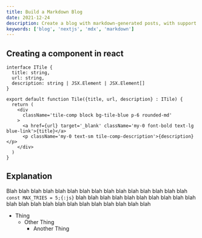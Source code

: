 ```yaml
---
title: Build a Markdown Blog
date: 2021-12-24
description: Create a blog with markdown-generated posts, with support for custom React components and syntax highlighting on code snippets. 
keywords: ['blog', 'nextjs', 'mdx', 'markdown']
---
```


## Creating a component in react 

```tsx title="Tile.tsx"
interface ITile {
  title: string,
  url: string,
  description: string | JSX.Element | JSX.Element[]
}

export default function Tile({title, url, description} : ITile) {
  return (
    <div
      className='tile-comp block bg-tile-blue p-6 rounded-md'
    >
      <a href={url} target='_blank' className='my-0 font-bold text-lg blue-link'>{title}</a>
      <p className='my-0 text-sm tile-comp-description'>{description}</p>
    </div>
  )
}
```

## Explanation

Blah blah blah blah blah blah blah blah blah blah blah blah blah blah blah `const MAX_TRIES = 5;{:js}` blah blah blah blah blah blah blah blah blah blah blah blah blah blah blah blah blah blah blah blah blah blah 

- Thing
  - Other Thing
    - Another Thing

